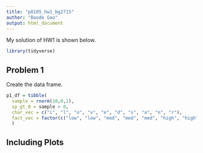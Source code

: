 ```yaml
---
title: "p8105_hw1_bg2715"
author: "Baode Gao"
output: html_document
---
```


My solution of HW1 is shown below.

```r
library(tidyverse)
```

## Problem 1

Create the data frame.
```r
p1_df = tibble(
  sample = rnorm(10,0,1),
  sp_gt_0 = sample > 0,
  char_vec = c("i", "l", "o", "v", "e", "d", "s", "a", "n", "r"),
  fact_vec = factor(c("low", "low", "med", "med", "med", "high", "high", "high", "high", "high"))
  )
```


## Including Plots

